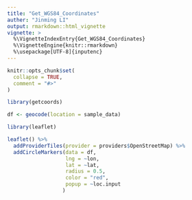 ```yaml
---
title: "Get_WGS84_Coordinates"
auther: "Jinming LI"
output: rmarkdown::html_vignette
vignette: >
  %\VignetteIndexEntry{Get_WGS84_Coordinates}
  %\VignetteEngine{knitr::rmarkdown}
  %\usepackage[UTF-8]{inputenc}
---
```


```r
knitr::opts_chunk$set(
  collapse = TRUE,
  comment = "#>"
)
```

```r
library(getcoords)

df <- geocode(location = sample_data)

```

```r
library(leaflet)

leaflet() %>% 
  addProviderTiles(provider = providers$OpenStreetMap) %>% 
  addCircleMarkers(data = df, 
                   lng = ~lon, 
                   lat = ~lat, 
                   radius = 0.5, 
                   color = "red",
                   popup = ~loc.input
                  )

```
